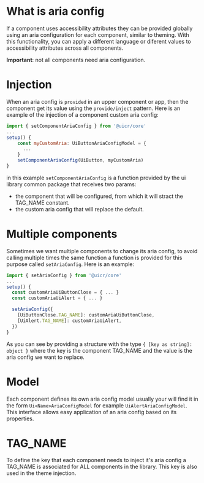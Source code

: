 
<Meta title="Docs/Aria" />

# What is aria config
If a component uses accessibility attributes they can be provided globally using an aria configuration for each component, similar to theming.
With this functionality, you can apply a different language or diferent values to accessibility attributes across all components.

**Important**: not all components need aria configuration.

# Injection
When an aria config is `provided` in an upper component or app, then the component get its value using the `provide/inject` pattern.
Here is an example of the injection of a component custom aria config:

```js
import { setComponentAriaConfig } from '@uicr/core'
...
setup() {
    const myCustomAria: UiButtonAriaConfigModel = {
      ...
    }
    setComponentAriaConfig(UiButton, myCustomAria)
}
```

in this example `setComponentAriaConfig` is a function provided by the ui library common package that receives two params:
 - the component that will be configured, from which it will stract the TAG_NAME constant.
 - the custom aria config that will replace the default.

# Multiple components
Sometimes we want multiple components to change its aria config, to avoid calling multiple times the same function a function is provided for this purpose called `setAriaConfig`.
Here is an example:

```js
import { setAriaConfig } from '@uicr/core'
...
setup() {
  const customAriaUiButtonClose = { ... }
  const customAriaUiAlert = { ... }

  setAriaConfig({
    [UiButtonClose.TAG_NAME]: customAriaUiButtonClose,
    [UiAlert.TAG_NAME]: customAriaUiAlert,
  })
}
```

As you can see by providing a structure with the type `{ [key as string]: object }` where the key is the component TAG_NAME and the value is the aria config we want to replace.

# Model

Each component defines its own aria config model usually your will find it in the form `Ui<Name>AriaConfigModel` for example `UiAlertAriaConfigModel`.
This interface allows easy application of an aria config based on its properties.

# TAG_NAME
To define the key that each component needs to inject it's aria config a TAG_NAME is associated for ALL components in the library.
This key is also used in the theme injection.
